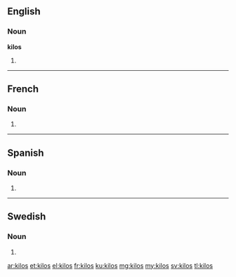 ==English==

===Noun===
'''kilos'''

# {{plural of|kilo}}

----

==French==

===Noun===
{{head|fr}} {{m|p}}

# {{plural of|kilo|lang=fr}}

----

==Spanish==

===Noun===
{{head|es|noun form|g=m|g2=p}}

# {{plural of|nocat=1|kilo|lang=es}}

----

==Swedish==

===Noun===
{{head|sv|noun form}}

# {{sv-noun-form-indef-gen|kilo}}

[[ar:kilos]]
[[et:kilos]]
[[el:kilos]]
[[fr:kilos]]
[[ku:kilos]]
[[mg:kilos]]
[[my:kilos]]
[[sv:kilos]]
[[tl:kilos]]